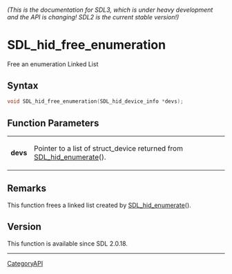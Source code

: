 ====== (This is the documentation for SDL3, which is under heavy development and the API is changing! SDL2 is the current stable version!) ======
= SDL_hid_free_enumeration =

Free an enumeration Linked List 

== Syntax ==

<syntaxhighlight lang='c'>
void SDL_hid_free_enumeration(SDL_hid_device_info *devs);
</syntaxhighlight>

== Function Parameters ==

{|
|'''devs'''
|Pointer to a list of struct_device returned from [[SDL_hid_enumerate]]().
|}

== Remarks ==

This function frees a linked list created by [[SDL_hid_enumerate]]().

== Version ==

This function is available since SDL 2.0.18.

----
[[CategoryAPI]]


